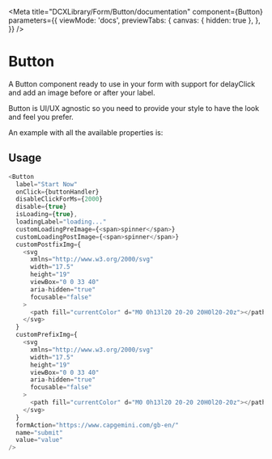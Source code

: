 
<Meta
  title="DCXLibrary/Form/Button/documentation"
  component={Button}
  parameters={{
    viewMode: 'docs',
    previewTabs: {
      canvas: { hidden: true },
    },
  }}
/>

# Button

A Button component ready to use in your form with support for delayClick and add an image before or after your label.

Button is UI/UX agnostic so you need to provide your style to have the look
and feel you prefer.

An example with all the available properties is:

## Usage

```js
<Button
  label="Start Now"
  onClick={buttonHandler}
  disableClickForMs={2000}
  disable={true}
  isLoading={true},
  loadingLabel="loading..."
  customLoadingPreImage={<span>spinner</span>}
  customLoadingPostImage={<span>spinner</span>}
  customPostfixImg={
    <svg
      xmlns="http://www.w3.org/2000/svg"
      width="17.5"
      height="19"
      viewBox="0 0 33 40"
      aria-hidden="true"
      focusable="false"
    >
      <path fill="currentColor" d="M0 0h13l20 20-20 20H0l20-20z"></path>
    </svg>
  }
  customPrefixImg={
    <svg
      xmlns="http://www.w3.org/2000/svg"
      width="17.5"
      height="19"
      viewBox="0 0 33 40"
      aria-hidden="true"
      focusable="false"
    >
      <path fill="currentColor" d="M0 0h13l20 20-20 20H0l20-20z"></path>
    </svg>
  }
  formAction="https://www.capgemini.com/gb-en/"
  name="submit"
  value="value"
/>
```

<Props of={Button} />
